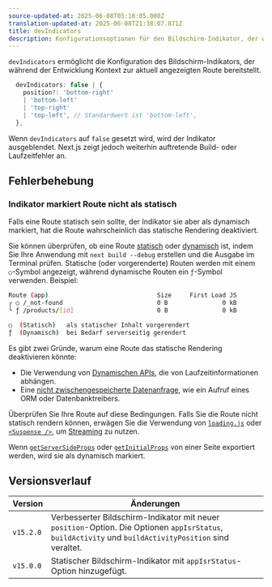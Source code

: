 ```yaml
---
source-updated-at: 2025-06-08T05:18:05.000Z
translation-updated-at: 2025-06-08T21:38:07.871Z
title: devIndicators
description: Konfigurationsoptionen für den Bildschirm-Indikator, der während der Entwicklung Kontext zur aktuell angezeigten Route bereitstellt.
---
```


`devIndicators` ermöglicht die Konfiguration des Bildschirm-Indikators, der während der Entwicklung Kontext zur aktuell angezeigten Route bereitstellt.

```ts filename="Types"
  devIndicators: false | {
    position?: 'bottom-right'
    | 'bottom-left'
    | 'top-right'
    | 'top-left', // Standardwert ist 'bottom-left',
  },
```

Wenn `devIndicators` auf `false` gesetzt wird, wird der Indikator ausgeblendet. Next.js zeigt jedoch weiterhin auftretende Build- oder Laufzeitfehler an.

## Fehlerbehebung

### Indikator markiert Route nicht als statisch

Falls eine Route statisch sein sollte, der Indikator sie aber als dynamisch markiert, hat die Route wahrscheinlich das statische Rendering deaktiviert.

Sie können überprüfen, ob eine Route [statisch](/docs/app/getting-started/partial-prerendering#static-rendering) oder [dynamisch](/docs/app/getting-started/partial-prerendering#dynamic-rendering) ist, indem Sie Ihre Anwendung mit `next build --debug` erstellen und die Ausgabe im Terminal prüfen. Statische (oder vorgerenderte) Routen werden mit einem `○`-Symbol angezeigt, während dynamische Routen ein `ƒ`-Symbol verwenden. Beispiel:

```bash filename="Build Output"
Route (app)                              Size     First Load JS
┌ ○ /_not-found                          0 B               0 kB
└ ƒ /products/[id]                       0 B               0 kB

○  (Statisch)   als statischer Inhalt vorgerendert
ƒ  (Dynamisch)  bei Bedarf serverseitig gerendert
```

<AppOnly>

Es gibt zwei Gründe, warum eine Route das statische Rendering deaktivieren könnte:

- Die Verwendung von [Dynamischen APIs](/docs/app/getting-started/partial-prerendering#dynamic-rendering), die von Laufzeitinformationen abhängen.
- Eine [nicht zwischengespeicherte Datenanfrage](/docs/app/getting-started/fetching-data), wie ein Aufruf eines ORM oder Datenbanktreibers.

Überprüfen Sie Ihre Route auf diese Bedingungen. Falls Sie die Route nicht statisch rendern können, erwägen Sie die Verwendung von [`loading.js`](/docs/app/api-reference/file-conventions/loading) oder [`<Suspense />`](https://react.dev/reference/react/Suspense), um [Streaming](/docs/app/getting-started/linking-and-navigating#streaming) zu nutzen.

</AppOnly>

<PagesOnly>

Wenn [`getServerSideProps`](/docs/pages/building-your-application/data-fetching/get-server-side-props) oder [`getInitialProps`](/docs/pages/api-reference/functions/get-initial-props) von einer Seite exportiert werden, wird sie als dynamisch markiert.

</PagesOnly>

## Versionsverlauf

| Version   | Änderungen                                                                                                                                             |
| --------- | --------------------------------------------------------------------------------------------------------------------------------------------------- |
| `v15.2.0` | Verbesserter Bildschirm-Indikator mit neuer `position`-Option. Die Optionen `appIsrStatus`, `buildActivity` und `buildActivityPosition` sind veraltet. |
| `v15.0.0` | Statischer Bildschirm-Indikator mit `appIsrStatus`-Option hinzugefügt.                                                                                        |